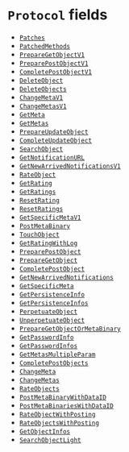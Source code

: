 # `Protocol` fields

- [`Patches`](/docs/nex-protocols-go/datastore/Protocol/fields/Patches)
- [`PatchedMethods`](/docs/nex-protocols-go/datastore/Protocol/fields/PatchedMethods)
- [`PrepareGetObjectV1`](/docs/nex-protocols-go/datastore/Protocol/fields/PrepareGetObjectV1)
- [`PreparePostObjectV1`](/docs/nex-protocols-go/datastore/Protocol/fields/PreparePostObjectV1)
- [`CompletePostObjectV1`](/docs/nex-protocols-go/datastore/Protocol/fields/CompletePostObjectV1)
- [`DeleteObject`](/docs/nex-protocols-go/datastore/Protocol/fields/DeleteObject)
- [`DeleteObjects`](/docs/nex-protocols-go/datastore/Protocol/fields/DeleteObjects)
- [`ChangeMetaV1`](/docs/nex-protocols-go/datastore/Protocol/fields/ChangeMetaV1)
- [`ChangeMetasV1`](/docs/nex-protocols-go/datastore/Protocol/fields/ChangeMetasV1)
- [`GetMeta`](/docs/nex-protocols-go/datastore/Protocol/fields/GetMeta)
- [`GetMetas`](/docs/nex-protocols-go/datastore/Protocol/fields/GetMetas)
- [`PrepareUpdateObject`](/docs/nex-protocols-go/datastore/Protocol/fields/PrepareUpdateObject)
- [`CompleteUpdateObject`](/docs/nex-protocols-go/datastore/Protocol/fields/CompleteUpdateObject)
- [`SearchObject`](/docs/nex-protocols-go/datastore/Protocol/fields/SearchObject)
- [`GetNotificationURL`](/docs/nex-protocols-go/datastore/Protocol/fields/GetNotificationURL)
- [`GetNewArrivedNotificationsV1`](/docs/nex-protocols-go/datastore/Protocol/fields/GetNewArrivedNotificationsV1)
- [`RateObject`](/docs/nex-protocols-go/datastore/Protocol/fields/RateObject)
- [`GetRating`](/docs/nex-protocols-go/datastore/Protocol/fields/GetRating)
- [`GetRatings`](/docs/nex-protocols-go/datastore/Protocol/fields/GetRatings)
- [`ResetRating`](/docs/nex-protocols-go/datastore/Protocol/fields/ResetRating)
- [`ResetRatings`](/docs/nex-protocols-go/datastore/Protocol/fields/ResetRatings)
- [`GetSpecificMetaV1`](/docs/nex-protocols-go/datastore/Protocol/fields/GetSpecificMetaV1)
- [`PostMetaBinary`](/docs/nex-protocols-go/datastore/Protocol/fields/PostMetaBinary)
- [`TouchObject`](/docs/nex-protocols-go/datastore/Protocol/fields/TouchObject)
- [`GetRatingWithLog`](/docs/nex-protocols-go/datastore/Protocol/fields/GetRatingWithLog)
- [`PreparePostObject`](/docs/nex-protocols-go/datastore/Protocol/fields/PreparePostObject)
- [`PrepareGetObject`](/docs/nex-protocols-go/datastore/Protocol/fields/PrepareGetObject)
- [`CompletePostObject`](/docs/nex-protocols-go/datastore/Protocol/fields/CompletePostObject)
- [`GetNewArrivedNotifications`](/docs/nex-protocols-go/datastore/Protocol/fields/GetNewArrivedNotifications)
- [`GetSpecificMeta`](/docs/nex-protocols-go/datastore/Protocol/fields/GetSpecificMeta)
- [`GetPersistenceInfo`](/docs/nex-protocols-go/datastore/Protocol/fields/GetPersistenceInfo)
- [`GetPersistenceInfos`](/docs/nex-protocols-go/datastore/Protocol/fields/GetPersistenceInfos)
- [`PerpetuateObject`](/docs/nex-protocols-go/datastore/Protocol/fields/PerpetuateObject)
- [`UnperpetuateObject`](/docs/nex-protocols-go/datastore/Protocol/fields/UnperpetuateObject)
- [`PrepareGetObjectOrMetaBinary`](/docs/nex-protocols-go/datastore/Protocol/fields/PrepareGetObjectOrMetaBinary)
- [`GetPasswordInfo`](/docs/nex-protocols-go/datastore/Protocol/fields/GetPasswordInfo)
- [`GetPasswordInfos`](/docs/nex-protocols-go/datastore/Protocol/fields/GetPasswordInfos)
- [`GetMetasMultipleParam`](/docs/nex-protocols-go/datastore/Protocol/fields/GetMetasMultipleParam)
- [`CompletePostObjects`](/docs/nex-protocols-go/datastore/Protocol/fields/CompletePostObjects)
- [`ChangeMeta`](/docs/nex-protocols-go/datastore/Protocol/fields/ChangeMeta)
- [`ChangeMetas`](/docs/nex-protocols-go/datastore/Protocol/fields/ChangeMetas)
- [`RateObjects`](/docs/nex-protocols-go/datastore/Protocol/fields/RateObjects)
- [`PostMetaBinaryWithDataID`](/docs/nex-protocols-go/datastore/Protocol/fields/PostMetaBinaryWithDataID)
- [`PostMetaBinariesWithDataID`](/docs/nex-protocols-go/datastore/Protocol/fields/PostMetaBinariesWithDataID)
- [`RateObjectWithPosting`](/docs/nex-protocols-go/datastore/Protocol/fields/RateObjectWithPosting)
- [`RateObjectsWithPosting`](/docs/nex-protocols-go/datastore/Protocol/fields/RateObjectsWithPosting)
- [`GetObjectInfos`](/docs/nex-protocols-go/datastore/Protocol/fields/GetObjectInfos)
- [`SearchObjectLight`](/docs/nex-protocols-go/datastore/Protocol/fields/SearchObjectLight)